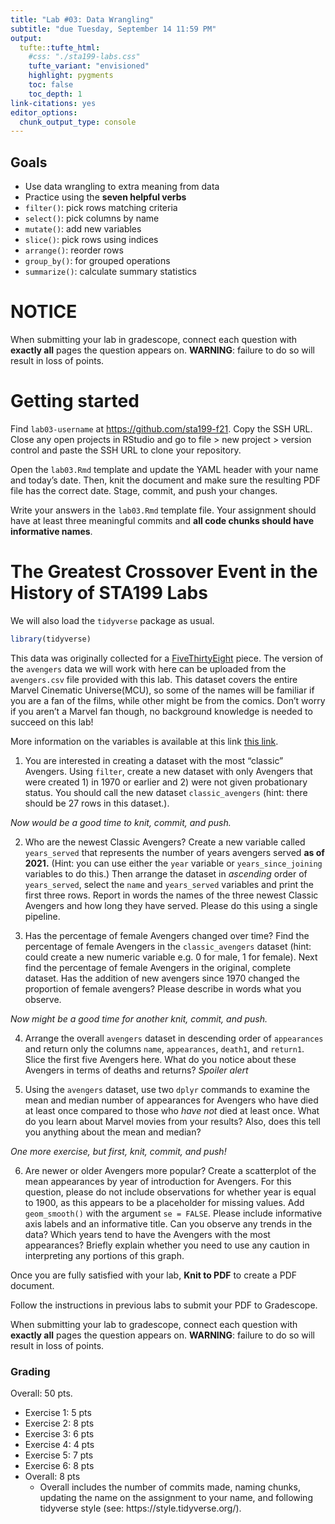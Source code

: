 ```yaml
---
title: "Lab #03: Data Wrangling"
subtitle: "due Tuesday, September 14 11:59 PM"
output: 
  tufte::tufte_html:
    #css: "./sta199-labs.css"
    tufte_variant: "envisioned"
    highlight: pygments
    toc: false
    toc_depth: 1
link-citations: yes
editor_options: 
  chunk_output_type: console
---
```


## Goals

- Use data wrangling to extra meaning from data
- Practice using the **seven helpful verbs**
 - `filter()`: pick rows matching criteria
 - `select()`: pick columns by name
 - `mutate()`: add new variables
 - `slice()`: pick rows using indices
 - `arrange()`: reorder rows
 - `group_by()`: for grouped operations
 - `summarize()`: calculate summary statistics

# NOTICE

When submitting your lab in gradescope, connect each question with **exactly all** pages the question appears on. **WARNING**: failure to do so will result in loss of points.

# Getting started

Find `lab03-username` at [https://github.com/sta199-f21](https://github.com/sta199-f21). Copy the SSH URL. Close any open projects in RStudio and go to file > new project > version control and paste the SSH URL to clone your repository.

Open the `lab03.Rmd` template and update the YAML header with your name and
today's date. Then, knit the document and make sure the resulting PDF file has the correct date. Stage, commit, and push your changes.

Write your answers in the `lab03.Rmd` template file. Your assignment should have at least three meaningful commits and **all code chunks should have informative names**.

# The Greatest Crossover Event in the History of STA199 Labs

We will also load the `tidyverse` package as usual.

```r
library(tidyverse)
```

This data was originally collected for a [FiveThirtyEight](https://fivethirtyeight.com/features/avengers-death-comics-age-of-ultron/) piece. The version of the `avengers` data we will work with here can be uploaded from the `avengers.csv` file provided with this lab. This dataset covers the entire Marvel Cinematic Universe(MCU), so some of the names will be familiar if you are a fan of the films, while other might be from the comics. Don't worry if you aren't a Marvel fan though, no background knowledge is needed to succeed on this lab!

More information on the variables is available at this link [this link](https://github.com/fivethirtyeight/data/tree/master/avengers).

1. You are interested in creating a dataset with the most "classic" Avengers. Using `filter`, create a new dataset with only Avengers that were created 1) in 1970 or earlier and 2) were not given probationary status. You should call the new dataset `classic_avengers` (hint: there should be 27 rows in this dataset.).

*Now would be a good time to knit, commit, and push.*

2. Who are the newest Classic Avengers? Create a new variable called `years_served` that represents the number of years avengers served **as of 2021.** (Hint: you can use either the `year` variable or `years_since_joining` variables to do this.) Then arrange the dataset in *ascending* order of `years_served`, select the `name` and `years_served` variables and print the first three rows. Report in words the names of the three newest Classic Avengers and how long they have served. Please do this using a single pipeline.

3. Has the percentage of female Avengers changed over time? Find the percentage of female Avengers in the `classic_avengers` dataset (hint: could create a new numeric variable e.g. 0 for male, 1 for female). Next find the percentage of female Avengers in the original, complete dataset. Has the addition of new avengers since 1970 changed the proportion of female avengers? Please describe in words what you observe.

*Now might be a good time for another knit, commit, and push.*

4. Arrange the overall `avengers` dataset in descending order of `appearances` and return only the columns `name`, `appearances`, `death1`, and `return1`. Slice the first five Avengers here. What do you notice about these Avengers in terms of deaths and returns? *Spoiler alert*

5. Using the `avengers` dataset, use two `dplyr` commands to examine the mean and median number of appearances for Avengers who have died at least once compared to those who *have not* died at least once. What do you learn about Marvel movies from your results? Also, does this tell you anything about the mean and median?

*One more exercise, but first, knit, commit, and push!*

6. Are newer or older Avengers more popular? Create a scatterplot of the mean appearances by year of introduction for Avengers. For this question, please do not include observations for whether year is equal to 1900, as this appears to be a placeholder for missing values. Add `geom_smooth()` with the argument `se = FALSE`. Please include informative axis labels and an informative title. Can you observe any trends in the data? Which years tend to have the Avengers with the most appearances? Briefly explain whether you need to use any caution in interpreting any portions of this graph.

Once you are fully satisfied with your lab, **Knit to PDF** to create a PDF 
document.

Follow the instructions in previous labs to submit your PDF to Gradescope.

When submitting your lab to gradescope, connect each question with **exactly all** pages the question appears on. **WARNING**: failure to do so will result in loss of points.

### Grading

Overall: 50 pts.

- Exercise 1: 5 pts
- Exercise 2: 8 pts
- Exercise 3: 6 pts
- Exercise 4: 4 pts
- Exercise 5: 7 pts
- Exercise 6: 8 pts
- Overall:  8 pts
  - Overall includes the number of commits made, naming chunks, updating the name on the assignment to your name, and following tidyverse style (see: https://style.tidyverse.org/). 